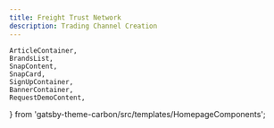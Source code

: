 ```yaml
---
title: Freight Trust Network
description: Trading Channel Creation
---
```


<!-- SPDX-License-Identifier: Apache-2.0
SPDXVersion: SPDX-2.2
SPDX-FileCopyrightText: Copyright 2020 FreightTrust and Clearing Corporation -->

    ArticleContainer,
    BrandsList,
    SnapContent,
    SnapCard,
    SignUpContainer,
    BannerContainer,
    RequestDemoContent,
} from 'gatsby-theme-carbon/src/templates/HomepageComponents';


<TradingSignUpContainer />
